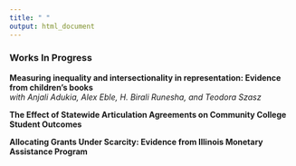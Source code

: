 ```yaml
---
title: " "
output: html_document
---
```

 
  
### Works In Progress

**Measuring inequality and intersectionality in representation: Evidence from children’s books**  
*with Anjali Adukia, Alex Eble, H. Birali Runesha, and Teodora Szasz*  
  
**The Effect of Statewide Articulation Agreements on Community College Student Outcomes**  
  
**Allocating Grants Under Scarcity: Evidence from Illinois Monetary Assistance Program**

